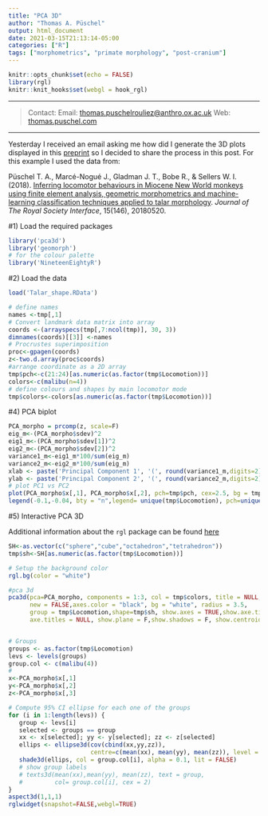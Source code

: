 ```yaml
---
title: "PCA 3D"
author: "Thomas A. Püschel"
output: html_document
date: 2021-03-15T21:13:14-05:00
categories: ["R"]
tags: ["morphometrics", "primate morphology", "post-cranium"]
---
```


```r
knitr::opts_chunk$set(echo = FALSE)
library(rgl)
knitr::knit_hooks$set(webgl = hook_rgl)
```

________

>Contact:
Email: [thomas.puschelrouliez@anthro.ox.ac.uk](mailto:thomas.puschelrouliez@anthro.ox.ac.uk)
Web: [thomas.puschel.com](https://www.thomaspuschel.com/) 

________

Yesterday I received an email asking me how did I generate the 3D plots displayed in this [preprint](https://doi.org/https://doi.org/10.1101/2020.04.30.070326) so I decided to share the process in this post. For this example I used the data from:

Püschel T. A., Marcé-Nogué J., Gladman J. T., Bobe R., & Sellers W. I. (2018). [Inferring locomotor behaviours in Miocene New World monkeys using finite element analysis, geometric morphometrics and machine-learning classification techniques applied to talar morphology](https://www.thomaspuschel.com/files/pdf/rsif.pdf). *Journal of The Royal Society Interface*, 15(146), 20180520. 


#1) Load the required packages
```r
library('pca3d')
library('geomorph')
# for the colour palette
library('NineteenEightyR')
```

#2) Load the data
```r
load('Talar_shape.RData')
```

```r
# define names
names <-tmp[,1] 
# Convert landmark data matrix into array
coords <-(arrayspecs(tmp[,7:ncol(tmp)], 30, 3)) 
dimnames(coords)[[3]] <-names
# Procrustes superimposition 
proc<-gpagen(coords)
z<-two.d.array(proc$coords) 
#arrange coordinate as a 2D array
tmp$pch<-c(21:24)[as.numeric(as.factor(tmp$Locomotion))]
colors<-c(malibu(n=4))
# define colours and shapes by main locomotor mode
tmp$colors<-colors[as.numeric(as.factor(tmp$Locomotion))]
```

#4) PCA biplot
```r
PCA_morpho = prcomp(z, scale=F)
eig_m<-(PCA_morpho$sdev)^2
eig1_m<-(PCA_morpho$sdev[1])^2
eig2_m<-(PCA_morpho$sdev[2])^2
variance1_m<-eig1_m*100/sum(eig_m)
variance2_m<-eig2_m*100/sum(eig_m)
xlab <- paste('Principal Component 1', '(', round(variance1_m,digits=2),  '%)')
ylab <- paste('Principal Component 2', '(', round(variance2_m,digits=2),  '%)')
# plot PC1 vs PC2
plot(PCA_morpho$x[,1], PCA_morpho$x[,2], pch=tmp$pch, cex=2.5, bg = tmp$colors, xlab=xlab, ylab=ylab, asp=T)#
legend(-0.1,-0.04, bty = "n",legend= unique(tmp$Locomotion), pch=unique(tmp$pch), col=unique(tmp$colors), pt.bg=unique(tmp$colors), cex=0.7)
```



#5) Interactive PCA 3D

Additional information about the `rgl` package can be found [here](https://cran.r-project.org/web/packages/rgl/vignettes/rgl.html) 

```r
SH<-as.vector(c("sphere","cube","octahedron","tetrahedron"))
tmp$sh<-SH[as.numeric(as.factor(tmp$Locomotion))]

# Setup the background color
rgl.bg(color = "white") 

#pca 3d
pca3d(pca=PCA_morpho, components = 1:3, col = tmp$colors, title = NULL, 
      new = FALSE,axes.color = "black", bg = "white", radius = 3.5, 
      group = tmp$Locomotion,shape=tmp$sh, show.axes = TRUE,show.axe.titles = TRUE,
      axe.titles = NULL, show.plane = F,show.shadows = F, show.centroids = F,show.scale = T)


# Groups
groups <- as.factor(tmp$Locomotion)
levs <- levels(groups)
group.col <- c(malibu(4))
#
x<-PCA_morpho$x[,1]
y<-PCA_morpho$x[,2]
z<-PCA_morpho$x[,3]

# Compute 95% CI ellipse for each one of the groups
for (i in 1:length(levs)) {
   group <- levs[i]
   selected <- groups == group
   xx <- x[selected]; yy <- y[selected]; zz <- z[selected]
   ellips <- ellipse3d(cov(cbind(xx,yy,zz)), 
                       centre=c(mean(xx), mean(yy), mean(zz)), level = 0.95) 
   shade3d(ellips, col = group.col[i], alpha = 0.1, lit = FALSE) 
   # show group labels
   # texts3d(mean(xx),mean(yy), mean(zz), text = group,
   #         col= group.col[i], cex = 2)
}
aspect3d(1,1,1)
rglwidget(snapshot=FALSE,webgl=TRUE)
```


